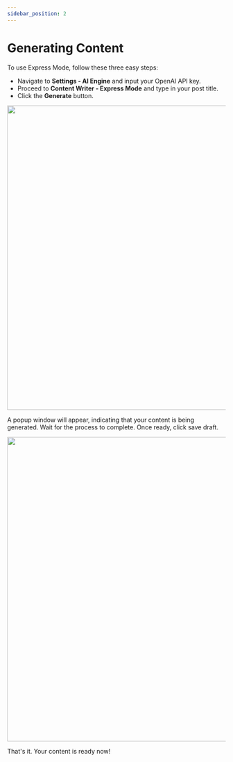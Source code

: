 ```yaml
---
sidebar_position: 2
---
```



# Generating Content

To use Express Mode, follow these three easy steps:

- Navigate to **Settings - AI Engine** and input your OpenAI API key.
- Proceed to **Content Writer - Express Mode** and type in your post title.
- Click the **Generate** button.

<img src={ExpressMode} width="700" />

A popup window will appear, indicating that your content is being generated. Wait for the process to complete. Once ready, click save draft.

<img src={ExpressMode2} width="700" />

That's it. Your content is ready now!

